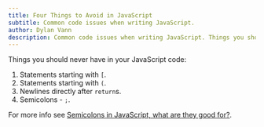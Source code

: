 ```yaml
---
title: Four Things to Avoid in JavaScript
subtitle: Common code issues when writing JavaScript.
author: Dylan Vann
description: Common code issues when writing JavaScript. Things you should never have in your JavaScript code:
---
```


Things you should never have in your JavaScript code:

1. Statements starting with `[`.
2. Statements starting with `(`.
3. Newlines directly after `return`s.
4. Semicolons - `;`.

For more info see [Semicolons in JavaScript, what are they good for?](/semicolons-in-js-what-are-they-good-for).
